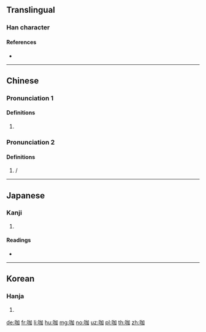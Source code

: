 {{character info/new}}
==Translingual==

===Han character===
{{Han char|rn=30|rad=口|as=05|sn=8|four=66000|canj=RKSR|ids=⿰口加}}

====References====
* {{Han ref|kx=0185.211|dkj=03523|hdz=10610.060|uh=5496|ud=21654|bh=A940|bd=43328}}

----

==Chinese==
{{zh-forms}}

===Pronunciation 1===
{{zh-pron
|m=kā
|c=gaa3
|h=pfs=kâ
|md=
|mn=ka/qz,xm,zz:ko
|mn_note=ka - literary; ko - vernacular (俗)
|w=1kha
|oc=
|cat=n
}}

====Definitions====
{{zh-hanzi}}

# {{zh-only used in|咖啡}}

===Pronunciation 2===
{{zh-pron
|m=gā,kā,2nb=Taiwan
|c=gaa3
|mn=ka
|w=1ka
|oc=
|cat=n
}}

====Definitions====
{{zh-hanzi}}

# {{zh-only used in|咖喱}} / {{zh-l|咖哩}}

----

==Japanese==

===Kanji===
{{ja-kanji|grade=|rs=口05}}

# {{defn|lang=ja|sort=口05}}

====Readings====
* {{ja-readings|on=[[か]] (ka)|kun=}}

----

==Korean==

===Hanja===
{{ko-hanja|hangeul=가|mr=ka}}

# {{defn|lang=ko|sort=口05}}

[[de:咖]]
[[fr:咖]]
[[li:咖]]
[[hu:咖]]
[[mg:咖]]
[[no:咖]]
[[uz:咖]]
[[pl:咖]]
[[th:咖]]
[[zh:咖]]